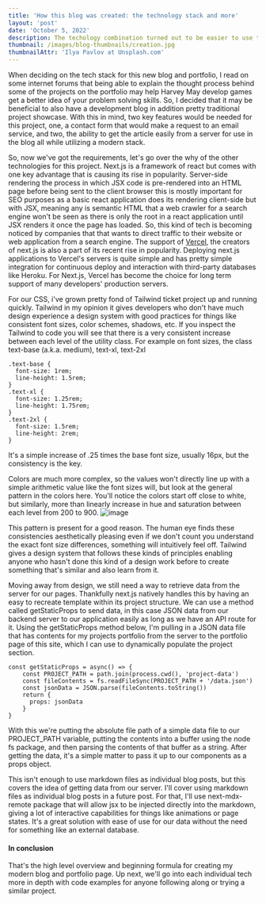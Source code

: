 ```yaml
---
title: 'How this blog was created: the technology stack and more'
layout: 'post'
date: 'October 5, 2022'
description: The techology combination turned out to be easier to use than I expected.
thumbnail: /images/blog-thumbnails/creation.jpg
thumbnailAttr: 'Ilya Pavlov at Unsplash.com'
---
```

When deciding on the tech stack for this new blog and portfolio, I read on some internet forums that being able to explain the thought process behind some of the projects on the portfolio may help Harvey May develop games get a better idea of your problem solving skills. So, I decided that it may be beneficial to also have a development blog in addition pretty traditional project showcase. With this in mind, two key features would be needed for this project, one, a contact form that would make a request to an email service, and two, the ability to get the article easily from a server for use in the blog all while utilizing a modern stack. 

So, now we've got the requirements, let's go over the why of the other technologies for this project. Next.js is a framework of react but comes with one key advantage that is causing its rise in popularity. Server-side rendering the process in which JSX code is pre-rendered into an HTML page before being sent to the client browser this is mostly important for SEO purposes as a basic react application does its rendering client-side but with JSX, meaning any is semantic HTML that a web crawler for a search engine won't be seen as there is only the root in a react application until JSX renders it once the page has loaded. So, this kind of tech is becoming noticed by companies that that wants to direct traffic to their website or web application from a search engine. The support of [Vercel](https://vercel.com/), the creators of next.js is also a part of its recent rise in popularity. Deploying next.js applications to Vercel's servers is quite simple and has pretty simple integration for continuous deploy and interaction with third-party databases like Heroku. For Next.js, Vercel has become the choice for long term support of many developers' production servers. 

For our CSS, i've grown pretty fond of Tailwind ticket project up and running quickly. Tailwind in my opinion it gives developers who don't have much design experience a design system with good practices for things like consistent font sizes, color schemes, shadows, etc. If you inspect the Tailwind to code you will see that there is a very consistent increase between each level of the utility class. For example on font sizes, the class text-base (a.k.a. medium), text-xl, text-2xl 
```
.text-base {
  font-size: 1rem;
  line-height: 1.5rem;
}
.text-xl {
  font-size: 1.25rem;
  line-height: 1.75rem;
}
.text-2xl {
  font-size: 1.5rem;
  line-height: 2rem;
}
```
It's a simple increase of .25 times the base font size, usually 16px, but the consistency is the key.

Colors are much more complex, so the values won't directly line up with a simple arithmetic value like the font sizes will, but look at the general pattern in the colors here. You'll notice the colors start off close to white, but similarly, more than linearly increase in hue and saturation between each level from 200 to 900.
![image](/images/TailwindColors.png)

This pattern is present for a good reason. The human eye finds these consistencies aesthetically pleasing even if we don't count you understand the exact font size differences, something will intuitively feel off. Tailwind gives a design system that follows these kinds of principles enabling anyone who hasn't done this kind of a design work before to create something that's similar and also learn from it. 

Moving away from design, we still need a way to retrieve data from the server for our pages. Thankfully next.js natively handles this by having an easy to recreate template within its project structure. We can use a method called getStaticProps to send data, in this case JSON data from our backend server to our application easily as long as we have an API route for it. Using the getStaticProps method below, I'm pulling in a JSON data file that has contents for my projects portfolio from the server to the portfolio page of this site, which I can use to dynamically populate the project section.
```
const getStaticProps = async() => {
    const PROJECT_PATH = path.join(process.cwd(), 'project-data')
    const fileContents = fs.readFileSync(PROJECT_PATH + '/data.json')
    const jsonData = JSON.parse(fileContents.toString())
    return {
      props: jsonData
    }
}
```
With this we're putting the absolute file path of a simple data file to our PROJECT_PATH variable, putting the contents into a buffer using the node fs package, and then parsing the contents of that buffer as a string. After getting the data, it's a simple matter to pass it up to our components as a props object.

This isn't enough to use markdown files as individual blog posts, but this covers the idea of getting data from our server. I'll cover using markdown files as individual blog posts in a future post. For that, I'll use next-mdx-remote package that will allow jsx to be injected directly into the markdown, giving a lot of interactive capabilities for things like animations or page states. It's a great solution with ease of use for our data without the need for something like an external database. 

#### In conclusion 
That's the high level overview and beginning formula for creating my modern blog and portfolio page. Up next, we'll go into each individual tech more in depth with code examples for anyone following along or trying a similar project.